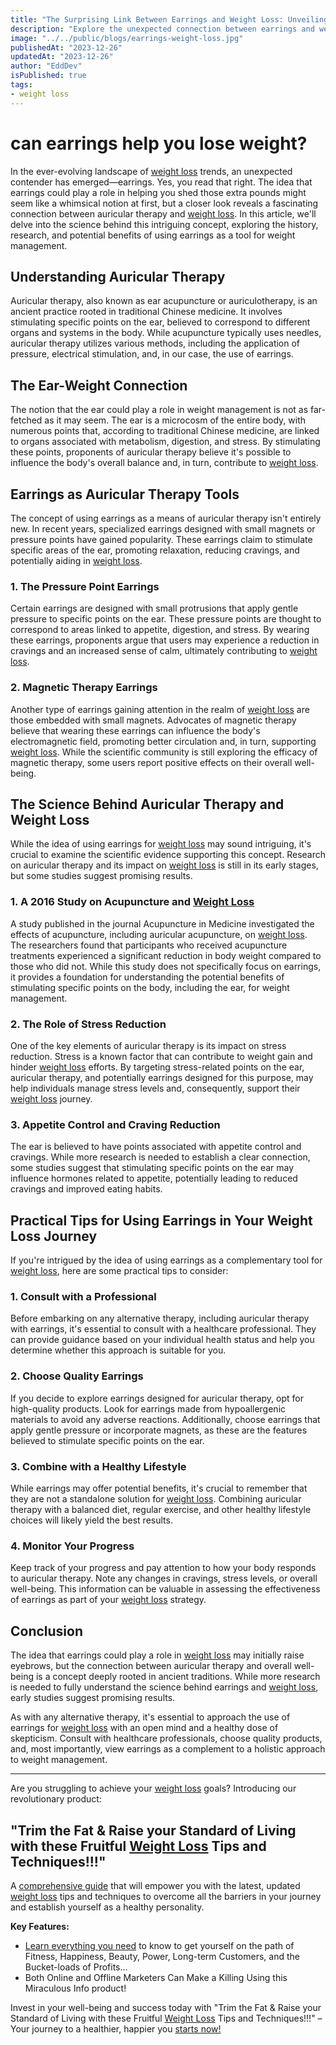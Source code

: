 ```yaml
---
title: "The Surprising Link Between Earrings and Weight Loss: Unveiling the Science Behind Auricular Therapy"
description: "Explore the unexpected connection between earrings and weight loss through the ancient practice of auricular therapy. Dive into the history, research, and potential benefits of using specialized earrings as a tool for weight management."
image: "../../public/blogs/earrings-weight-loss.jpg"
publishedAt: "2023-12-26"
updatedAt: "2023-12-26"
author: "EddDev"
isPublished: true
tags:
- weight loss
---
```



# can earrings help you lose weight?

In the ever-evolving landscape of [weight loss](https://jvz8.com/c/3029667/292639/) trends, an unexpected contender has emerged—earrings. Yes, you read that right. The idea that earrings could play a role in helping you shed those extra pounds might seem like a whimsical notion at first, but a closer look reveals a fascinating connection between auricular therapy and [weight loss](https://jvz8.com/c/3029667/292639/). In this article, we'll delve into the science behind this intriguing concept, exploring the history, research, and potential benefits of using earrings as a tool for weight management.

## Understanding Auricular Therapy

Auricular therapy, also known as ear acupuncture or auriculotherapy, is an ancient practice rooted in traditional Chinese medicine. It involves stimulating specific points on the ear, believed to correspond to different organs and systems in the body. While acupuncture typically uses needles, auricular therapy utilizes various methods, including the application of pressure, electrical stimulation, and, in our case, the use of earrings.

## The Ear-Weight Connection

The notion that the ear could play a role in weight management is not as far-fetched as it may seem. The ear is a microcosm of the entire body, with numerous points that, according to traditional Chinese medicine, are linked to organs associated with metabolism, digestion, and stress. By stimulating these points, proponents of auricular therapy believe it's possible to influence the body's overall balance and, in turn, contribute to [weight loss](https://jvz8.com/c/3029667/292639/).

## Earrings as Auricular Therapy Tools

The concept of using earrings as a means of auricular therapy isn't entirely new. In recent years, specialized earrings designed with small magnets or pressure points have gained popularity. These earrings claim to stimulate specific areas of the ear, promoting relaxation, reducing cravings, and potentially aiding in [weight loss](https://jvz8.com/c/3029667/292639/).

### 1. The Pressure Point Earrings

Certain earrings are designed with small protrusions that apply gentle pressure to specific points on the ear. These pressure points are thought to correspond to areas linked to appetite, digestion, and stress. By wearing these earrings, proponents argue that users may experience a reduction in cravings and an increased sense of calm, ultimately contributing to [weight loss](https://jvz8.com/c/3029667/292639/).

### 2. Magnetic Therapy Earrings

Another type of earrings gaining attention in the realm of [weight loss](https://jvz8.com/c/3029667/292639/) are those embedded with small magnets. Advocates of magnetic therapy believe that wearing these earrings can influence the body's electromagnetic field, promoting better circulation and, in turn, supporting [weight loss](https://jvz8.com/c/3029667/292639/). While the scientific community is still exploring the efficacy of magnetic therapy, some users report positive effects on their overall well-being.

## The Science Behind Auricular Therapy and Weight Loss

While the idea of using earrings for [weight loss](https://jvz8.com/c/3029667/292639/) may sound intriguing, it's crucial to examine the scientific evidence supporting this concept. Research on auricular therapy and its impact on [weight loss](https://jvz8.com/c/3029667/292639/) is still in its early stages, but some studies suggest promising results.

### 1. A 2016 Study on Acupuncture and [Weight Loss](https://jvz8.com/c/3029667/292639/)

A study published in the journal Acupuncture in Medicine investigated the effects of acupuncture, including auricular acupuncture, on [weight loss](https://jvz8.com/c/3029667/292639/). The researchers found that participants who received acupuncture treatments experienced a significant reduction in body weight compared to those who did not. While this study does not specifically focus on earrings, it provides a foundation for understanding the potential benefits of stimulating specific points on the body, including the ear, for weight management.

### 2. The Role of Stress Reduction

One of the key elements of auricular therapy is its impact on stress reduction. Stress is a known factor that can contribute to weight gain and hinder [weight loss](https://jvz8.com/c/3029667/292639/) efforts. By targeting stress-related points on the ear, auricular therapy, and potentially earrings designed for this purpose, may help individuals manage stress levels and, consequently, support their [weight loss](https://jvz8.com/c/3029667/292639/) journey.

### 3. Appetite Control and Craving Reduction

The ear is believed to have points associated with appetite control and cravings. While more research is needed to establish a clear connection, some studies suggest that stimulating specific points on the ear may influence hormones related to appetite, potentially leading to reduced cravings and improved eating habits.

## Practical Tips for Using Earrings in Your Weight Loss Journey

If you're intrigued by the idea of using earrings as a complementary tool for [weight loss](https://jvz8.com/c/3029667/292639/), here are some practical tips to consider:

### 1. Consult with a Professional

Before embarking on any alternative therapy, including auricular therapy with earrings, it's essential to consult with a healthcare professional. They can provide guidance based on your individual health status and help you determine whether this approach is suitable for you.

### 2. Choose Quality Earrings

If you decide to explore earrings designed for auricular therapy, opt for high-quality products. Look for earrings made from hypoallergenic materials to avoid any adverse reactions. Additionally, choose earrings that apply gentle pressure or incorporate magnets, as these are the features believed to stimulate specific points on the ear.

### 3. Combine with a Healthy Lifestyle

While earrings may offer potential benefits, it's crucial to remember that they are not a standalone solution for [weight loss](https://jvz8.com/c/3029667/292639/). Combining auricular therapy with a balanced diet, regular exercise, and other healthy lifestyle choices will likely yield the best results.

### 4. Monitor Your Progress

Keep track of your progress and pay attention to how your body responds to auricular therapy. Note any changes in cravings, stress levels, or overall well-being. This information can be valuable in assessing the effectiveness of earrings as part of your [weight loss](https://jvz8.com/c/3029667/292639/) strategy.

## Conclusion

The idea that earrings could play a role in [weight loss](https://jvz8.com/c/3029667/292639/) may initially raise eyebrows, but the connection between auricular therapy and overall well-being is a concept deeply rooted in ancient traditions. While more research is needed to fully understand the science behind earrings and [weight loss](https://jvz8.com/c/3029667/292639/), early studies suggest promising results.

As with any alternative therapy, it's essential to approach the use of earrings for [weight loss](https://jvz8.com/c/3029667/292639/) with an open mind and a healthy dose of skepticism. Consult with healthcare professionals, choose quality products, and, most importantly, view earrings as a complement to a holistic approach to weight management.

---


Are you struggling to achieve your [weight loss](https://jvz8.com/c/3029667/292639/) goals? Introducing our revolutionary product:

## "Trim the Fat & Raise your Standard of Living with these Fruitful [Weight Loss](https://jvz8.com/c/3029667/292639/) Tips and Techniques!!!"

A [comprehensive guide](https://jvz8.com/c/3029667/292639/) that will empower you with the latest, updated [weight loss](https://jvz8.com/c/3029667/292639/) tips and techniques to overcome all the barriers in your journey and establish yourself as a healthy personality.

**Key Features:**

- [Learn everything you need](https://jvz8.com/c/3029667/292639/) to know to get yourself on the path of Fitness, Happiness, Beauty, Power, Long-term Customers, and the Bucket-loads of Profits…
- Both Online and Offline Marketers Can Make a Killing Using this Miraculous Info product!

Invest in your well-being and success today with "Trim the Fat & Raise your Standard of Living with these Fruitful [Weight Loss](https://jvz8.com/c/3029667/292639/) Tips and Techniques!!!" – Your journey to a healthier, happier you [starts now!](https://jvz8.com/c/3029667/292639/)
